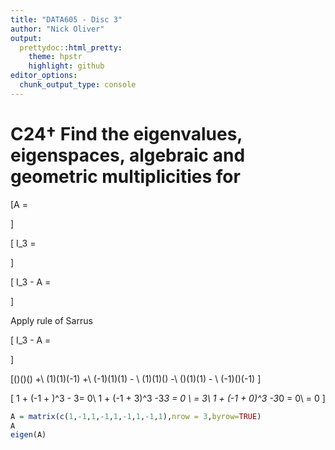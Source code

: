 ```yaml
---
title: "DATA605 - Disc 3"
author: "Nick Oliver"
output:
  prettydoc::html_pretty:
    theme: hpstr
    highlight: github
editor_options: 
  chunk_output_type: console
---
```


# C24† Find the eigenvalues, eigenspaces, algebraic and geometric multiplicities for 

\[A = \begin{bmatrix}
1&−1&1\\
−1&1&−1\\
1&−1&1
\end{bmatrix}
\]

\[
\lambda I_3 = \begin{bmatrix}
\lambda&0&0\\
0&\lambda&0\\
0&0&\lambda
\end{bmatrix}
\]

\[
\lambda I_3 - A = \begin{bmatrix}
\lambda-1&1&-1\\
1&\lambda -1&1\\
-1&1&\lambda-1
\end{bmatrix}
\]

Apply rule of Sarrus

\[
\lambda I_3 - A = \begin{bmatrix}
\lambda-1&1&-1\\
1&\lambda -1&1\\
-1&1&\lambda-1
\end{bmatrix}
\begin{matrix}
\lambda-1&1\\
1&\lambda-1\\
-1 &1
\end{matrix}
\]

\[(\lambda -1)(\lambda-1)(\lambda-1) +\\ 
(1)(1)(-1) +\\
(-1)(1)(1) - \\
(1)(1)(\lambda-1) -\\
(\lambda-1)(1)(1) - \\
(-1)(\lambda-1)(-1)
\]

\[
1 + (-1 + \lambda)^3 - 3\lambda = 0\\
1 + (-1 + 3)^3 -3*3 = 0 \\
\lambda = 3\\
1 + (-1 + 0)^3 -3*0 = 0\\
\lambda = 0
\]



```r
A = matrix(c(1,-1,1,-1,1,-1,1,-1,1),nrow = 3,byrow=TRUE)
A
eigen(A)
```